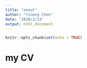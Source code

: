 ```yaml
---
title: "anout"
author: "Yineng Chen"
date: "2020/2/14"
output: html_document
---
```


```r
knitr::opts_chunk$set(echo = TRUE)
```

# my CV